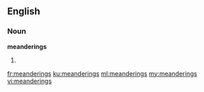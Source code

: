 ==English==
===Noun===
'''meanderings'''

# {{plural of|[[meandering]]}}

[[fr:meanderings]]
[[ku:meanderings]]
[[ml:meanderings]]
[[my:meanderings]]
[[vi:meanderings]]